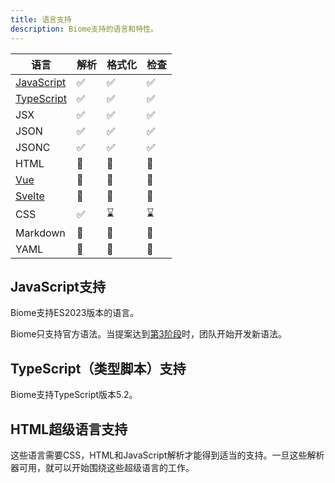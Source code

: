 ```yaml
---
title: 语言支持
description: Biome支持的语言和特性。
---
```


| 语言                                    | 解析                                               | 格式化                                             | 检查                                               |
| --------------------------------------- | -------------------------------------------------- | -------------------------------------------------- | -------------------------------------------------- |
| [JavaScript](#javascript-support)       | <span aria-label="支持" role="img">✅</span>       | <span aria-label="支持" role="img">✅</span>       | <span aria-label="支持" role="img">✅</span>       |
| [TypeScript](#typescript-support)       | <span aria-label="支持" role="img">✅</span>       | <span aria-label="支持" role="img">✅</span>       | <span aria-label="支持" role="img">✅</span>       |
| JSX                                     | <span aria-label="支持" role="img">✅</span>       | <span aria-label="支持" role="img">✅</span>       | <span aria-label="支持" role="img">✅</span>       |
| JSON                                    | <span aria-label="支持" role="img">✅</span>       | <span aria-label="支持" role="img">✅</span>       | <span aria-label="支持" role="img">✅</span>       |
| JSONC                                   | <span aria-label="支持" role="img">✅</span>       | <span aria-label="支持" role="img">✅</span>       | <span aria-label="支持" role="img">✅</span>       |
| HTML                                    | <span aria-label="不在进行中" role="img">🚫</span> | <span aria-label="不在进行中" role="img">🚫</span> | <span aria-label="不在进行中" role="img">🚫</span> |
| [Vue](#html-super-languages-support)    | <span aria-label="不在进行中" role="img">🚫</span> | <span aria-label="不在进行中" role="img">🚫</span> | <span aria-label="不在进行中" role="img">🚫</span> |
| [Svelte](#html-super-languages-support) | <span aria-label="不在进行中" role="img">🚫</span> | <span aria-label="不在进行中" role="img">🚫</span> | <span aria-label="不在进行中" role="img">🚫</span> |
| CSS                                     | <span aria-label="正在进展中" role="img">✅️</span> | <span aria-label="正在进展中" role="img">⌛️</span> | <span aria-label="不在进行中" role="img">⌛️</span> |
| Markdown                                | <span aria-label="不在进行中" role="img">🚫</span> | <span aria-label="不在进行中" role="img">🚫</span> | <span aria-label="不在进行中" role="img">🚫</span> |
| YAML                                    | <span aria-label="不在进行中" role="img">🚫</span> | <span aria-label="不在进行中" role="img">🚫</span> | <span aria-label="不在进行中" role="img">🚫</span> |

## JavaScript支持

Biome支持ES2023版本的语言。

Biome只支持官方语法。当提案达到[第3阶段](https://github.com/tc39/proposals#stage-3)时，团队开始开发新语法。

## TypeScript（类型脚本）支持

Biome支持TypeScript版本5.2。

## HTML超级语言支持

这些语言需要CSS，HTML和JavaScript解析才能得到适当的支持。一旦这些解析器可用，就可以开始围绕这些超级语言的工作。
